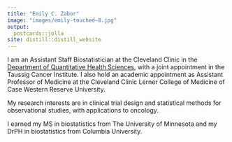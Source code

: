 ---
title: "Emily C. Zabor"
image: "images/emily-touched-8.jpg"
output: 
  postcards::jolla
site: distill::distill_website
---

<link rel="stylesheet" href="academicicons/css/academicons.min.css"/>

I am an Assistant Staff Biostatistician at the Cleveland Clinic in the [Department of Quantitative Health Sciences](https://www.lerner.ccf.org/qhs/zabor/), with a joint appointment in the Taussig Cancer Institute. I also hold an academic appointment as Assistant Professor of Medicine at the Cleveland Clinic Lerner College of Medicine of Case Western Reserve University. 

My research interests are in clinical trial design and statistical methods for observational studies, with applications to oncology.

I earned my MS in biostatistics from The University of Minnesota and my DrPH in biostatistics from Columbia University.  
